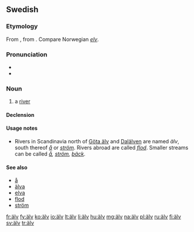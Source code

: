 {{also|alv}}
==Swedish==

===Etymology===
From {{etyl|non|sv}} {{term|elfr|lang=non}}, from {{proto|Germanic|albijō|river|lang=sv}}. Compare Norwegian ''[[elv]]''.

===Pronunciation===
* {{IPA|/ælv/|lang=sv}}
* {{audio|Sv-en älv.ogg|Audio}}

===Noun===
{{sv-noun|g=c}}

# a [[river]]

====Declension====
{{sv-noun-reg-ar}}

====Usage notes====
* Rivers in Scandinavia north of [[Göta älv]] and [[Dalälven]] are named ''älv'', south thereof ''[[å]]'' or ''[[ström]]''. Rivers abroad are called ''[[flod]]''. Smaller streams can be called ''[[å]], [[ström]], [[bäck]]''.

====See also====
* [[å]]
* [[älva]]
* [[elva]]
* [[flod]]
* [[ström]]

[[fr:älv]]
[[fy:älv]]
[[ko:älv]]
[[io:älv]]
[[lt:älv]]
[[li:älv]]
[[hu:älv]]
[[mg:älv]]
[[na:älv]]
[[pl:älv]]
[[ru:älv]]
[[fi:älv]]
[[sv:älv]]
[[tr:älv]]